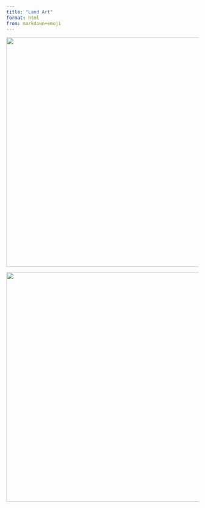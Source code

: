 ```yaml
---
title: "Land Art"
format: html
from: markdown+emoji
---
```


![](img/canada-2017.jpg){width=600 fig-align="center"}

![](img/cairn-ré-2021.jpg){width=600 fig-align="center"}

